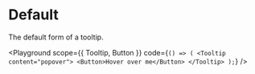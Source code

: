
# Default

The default form of a tooltip.


<Playground
  scope={{ Tooltip, Button }}
  code={`() => (
    <Tooltip content="popover">
        <Button>Hover over me</Button>
    </Tooltip>
);`}
/>

